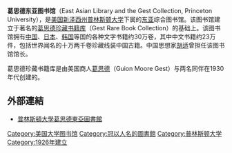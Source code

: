{{Unreferenced|time=2009-10-13}}
{{expand|time=2009-10-13}}
'''葛思德东亚图书馆'''（East Asian Library and the Gest Collection, Princeton University），是[[美国|美国]][[新泽西州|新泽西州]][[普林斯顿大学|普林斯顿大学]]下属的[[东亚|东亚]]综合图书馆。该图书馆建立于著名的[[葛思德珍藏书籍库|葛思德珍藏书籍库]]（Gest Rare Book Collection）的基础上。该图书馆拥有[[中国|中国]]、[[日本|日本]]、[[韩国|韩国]]等国的各种文字书籍约30万卷，其中中文书籍约23万件，包括世界闻名的十万两千卷珍藏线装中国古籍。中国思想家[[胡适|胡适]]曾担任该图书馆馆长。

葛思德珍藏书籍库是由美国商人[[葛思德|葛思德]]（Guion Moore Gest）与两名同伴在1930年代创建的。

== 外部連結 ==
* {{en}}[http://eastasianlib.princeton.edu/ 普林斯頓大學葛思德東亞圖書館] {{Wayback|url=http://eastasianlib.princeton.edu/ |date=20151105093018 }}

[[Category:美国大学图书馆|Category:美国大学图书馆]]
[[Category:冠以人名的圖書館|Category:冠以人名的圖書館]]
[[Category:普林斯顿大学|Category:普林斯顿大学]]
[[Category:1926年建立|Category:1926年建立]]